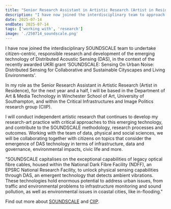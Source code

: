 ```yaml
---
title: "Senior Research Assistant in Artistic Research (Artist in Residence) for SOUNDSCALE at the University of Southampton, Winchester School of Art and CIIP"
description: "I have now joined the interdisciplinary team to approach the citizen-centric, responsible research and development of the emerging technology of Distributed Acoustic Sensing (DAS)."
date: 2025-07-14
endDate: 2025-07-14
tags: ['working with', 'research']
image: './250714_soundscale.png'
---
```



I have now joined the interdisciplinary SOUNDSCALE team to undertake citizen-centric, responsible research and development of the emerging technology of Distributed Acoustic Sensing (DAS), in the context of the recently awarded UKRI grant ‘SOUNDSCALE: Sensing On Urban Noise: Distributed Sensing for Collaborative and Sustainable Cityscapes and Living Environments'. 

In my role as the Senior Research Assistant in Artistic Research (Artist in Residence), for the next year and a half, I will be based in the Department of Art & Media Technology in Winchester School of Art, University of Southampton, and within the Critical Infrastructures and Image Politics research group (CIIP). 

I will conduct independent artistic research that continues to develop my research-art practice with critical approaches to this emerging technology, and contribute to the SOUNDSCALE methodology, research processes and outcomes. Working with the team of data, physical and social sciences, we will be collaborating together with citizens on topics that consider the emergence of DAS technology in terms of infrastructure, data and governance, environmental impacts, civic life and more. 
 

"SOUNDSCALE capitalises on the exceptional capabilities of legacy optical fibre cables, housed within the National Dark Fibre Facility (NDFF), an EPSRC National Research Facility, to unlock physical sensing capabilities through DAS, an emergent technology that detects ambient vibrations. These technologies hold enormous potential to address urban issues, from traffic and environmental problems to infrastructure monitoring and sound pollution, as well as environmental issues in coastal cities, like in-flooding."

Find out more about [SOUNDSCALE](https://soundscale.ac.uk/) and [CIIP](https://criticalinfrastructures.net/). 
